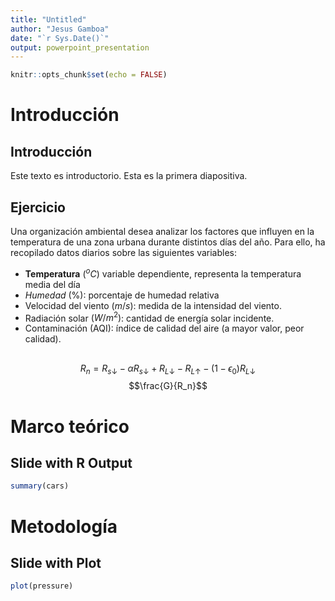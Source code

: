 ```yaml
---
title: "Untitled"
author: "Jesus Gamboa"
date: "`r Sys.Date()`"
output: powerpoint_presentation
---
```


```r
knitr::opts_chunk$set(echo = FALSE)
```


# Introducción

## Introducción

Este texto es introductorio. Esta es la primera diapositiva.

## Ejercicio

Una organización ambiental desea analizar los factores que influyen en la temperatura de una zona urbana durante distintos días del año. Para ello, ha recopilado datos diarios sobre las siguientes variables:

-   **Temperatura** $(^oC)$ variable dependiente, representa la temperatura media del día
-   *Humedad* (%): porcentaje de humedad relativa
-   Velocidad del viento $(m/s)$: medida de la intensidad del viento.
-   Radiación solar $(W/m^2)$: cantidad de energía solar incidente.
-   Contaminación (AQI): índice de calidad del aire (a mayor valor, peor calidad).

## 

$$R_{n} = R_{s\downarrow} - \alpha R_{s\downarrow} + R_{L\downarrow}-R_{L\uparrow}-(1-\epsilon_0)R_{L\downarrow}$$ $$\frac{G}{R_n}$$

# Marco teórico

## Slide with R Output

```r
summary(cars)
```

# Metodología

## Slide with Plot

```r
plot(pressure)
```
